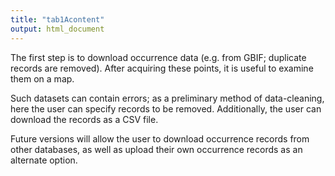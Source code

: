 ```yaml
---
title: "tab1Acontent"
output: html_document
---
```

<p align="justify">
The first step is to download occurrence data (e.g. from GBIF; duplicate records are removed). After acquiring these points, it is useful to examine them on a map.

Such datasets can contain errors; as a preliminary method of data-cleaning, here the user can specify records to be removed. Additionally, the user can download the records as a CSV file.

Future versions will allow the user to download occurrence records from other databases, as well as upload their own occurrence records as an alternate option.
</p>
